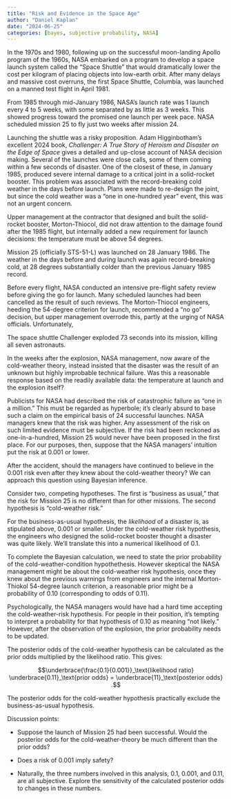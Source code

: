 ```yaml
---
title: "Risk and Evidence in the Space Age"
author: "Daniel Kaplan"
date: "2024-06-25"
categories: [bayes, subjective probability, NASA]
---
```


In the 1970s and 1980, following up on the successful moon-landing Apollo program of the 1960s, NASA embarked on a program to develop a space launch system called the "Space Shuttle" that would dramatically lower the cost per kilogram of placing objects into low-earth orbit. After many delays and massive cost overruns, the first Space Shuttle, Columbia, was launched on a manned test flight in April 1981.

From 1985 through mid-January 1986, NASA's launch rate was 1 launch every 4 to 5 weeks, with some separated by as little as 3 weeks. This showed progress toward the promised one launch per week pace. NASA scheduled mission 25 to fly just two weeks after mission 24.

Launching the shuttle was a risky proposition. Adam Higginbotham's excellent 2024 book, *Challenger: A True Story of Heroism and Disaster on the Edge of Space* gives a detailed and up-close account of NASA decision making. Several of the launches were close calls, some of them coming within a few seconds of disaster. One of the closest of these, in January 1985, produced severe internal damage to a critical joint in a solid-rocket booster. This problem was associated with the record-breaking cold weather in the days before launch. Plans were made to re-design the joint, but since the cold weather was a "one in one-hundred year" event, this was not an urgent concern. 

Upper management at the contractor that designed and built the solid-rocket booster, Morton-Thiocol, did not draw attention to the damage found after the 1985 flight, but internally added a new requirement for launch decisions: the temperature must be above 54 degrees.

Mission 25 (officially STS-51-L) was launched on 28 January 1986. The weather in the days before and during launch was again record-breaking cold, at 28 degrees substantially colder than the previous January 1985 record. 

Before every flight, NASA conducted an intensive pre-flight safety review before giving the go for launch. Many scheduled launches had been cancelled as the result of such reviews. The Morton-Thiocol engineers, heeding the 54-degree criterion for launch, recommended a "no go" decision, but upper management overrode this, partly at the urging of NASA officials.  Unfortunately,  
 
The space shuttle Challenger exploded 73 seconds into its mission, killing all seven astronauts.

In the weeks after the explosion, NASA management, now aware of the cold-weather theory, instead insisted that the disaster was the result of an unknown but highly improbable technical failure. Was this a reasonable response based on the readily available data: the temperature at launch and the explosion itself?

Publicists for NASA had described the risk of catastrophic failure as "one in a million." This must be regarded as hyperbole; it's clearly absurd to base such a claim on the empirical basis of 24 successful launches. NASA managers knew that the risk was higher. Any assessment of the risk on such limited evidence must be subjective. If the risk had been reckoned as one-in-a-hundred, Mission 25 would never have been proposed in the first place. For our purposes, then, suppose that the NASA managers' intuition put the risk at 0.001 or lower. 

After the accident, should the managers have continued to believe in the 0.001 risk even after they knew about the cold-weather theory? We can approach this question using Bayesian inference.

Consider two, competing hypotheses. The first is "business as usual," that the risk for Mission 25 is no different than for other missions. The second hypothesis is "cold-weather risk."

For the business-as-usual hypothesis, the *likelihood* of a disaster is, as stipulated above, 0.001 or smaller. Under the cold-weather risk hypothesis, the engineers who designed the solid-rocket booster thought a disaster was quite likely. We'll translate this into a numerical likelihood of 0.1.

To complete the Bayesian calculation, we need to state the prior probability of the cold-weather-condition hypothethesis. However skeptical the NASA management might be about the cold-weather risk hypothesis, once they knew about the previous warnings from engineers and the internal Morton-Thiokol 54-degree launch criterion, a reasonable prior might be a probability of 0.10 (corresponding to odds of 0.11). 

Psychologically, the NASA managers would have had a hard time accepting the cold-weather-risk hypothesis. For people in their position, it's tempting to interpret a probability for that hypothesis of 0.10 as meaning "not likely." However, after the observation of the explosion, the prior probability needs to be updated.

The posterior odds of the cold-weather hypothesis can be calculated as the prior odds multiplied by the likelihood ratio. This gives:

$$\underbrace{\frac{0.1}{0.001}}_\text{likelihood ratio} \underbrace{0.11}_\text{prior odds} = \underbrace{11}_\text{posterior odds} .$$

The posterior odds for the cold-weather hypothesis practically exclude the business-as-usual hypothesis. 

Discussion points:

* Suppose the launch of Mission 25 had been successful. Would the posterior odds for the cold-weather-theory be much different than the prior odds?

* Does a risk of 0.001 imply safety? 

* Naturally, the three numbers involved in this analysis, 0.1, 0.001, and 0.11, are all subjective. Explore the sensitivity of the calculated posterior odds to changes in these numbers.





